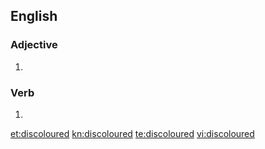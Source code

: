 ==English==

===Adjective===
{{en-adj}}

# {{British}} {{alternative spelling of|discolored}}

===Verb===
{{head|en}}

# {{past of|discolour}}

[[et:discoloured]]
[[kn:discoloured]]
[[te:discoloured]]
[[vi:discoloured]]